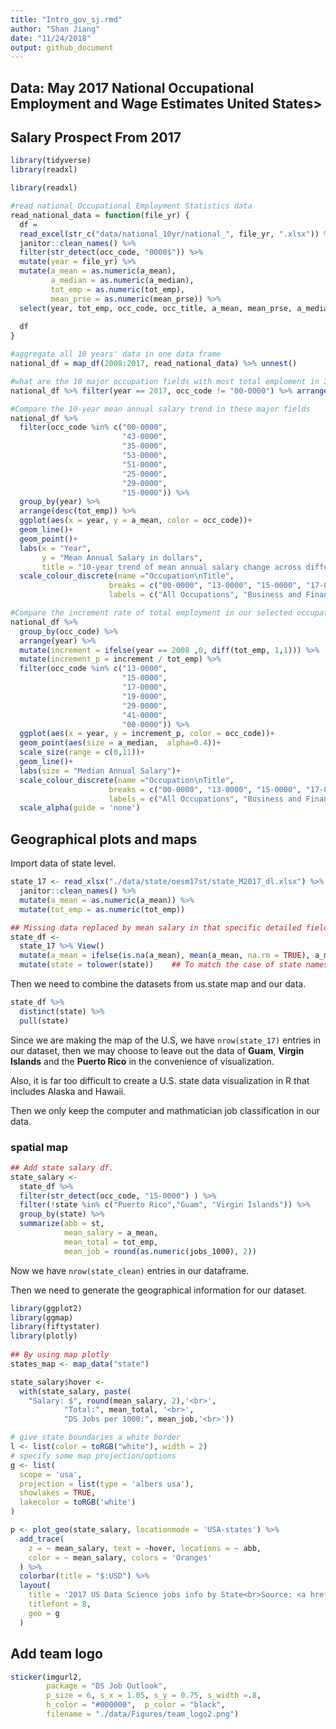 ```yaml
---
title: "Intro_gov_sj.rmd"
author: "Shan Jiang"
date: "11/24/2018"
output: github_document
---
```


## Data: May 2017 National Occupational Employment and Wage Estimates United States>

## Salary Prospect From 2017 

```r
library(tidyverse)
library(readxl)

```


```r

library(readxl)

#read national Occupational Employment Statistics data
read_national_data = function(file_yr) {
  df = 
  read_excel(str_c("data/national_10yr/national_", file_yr, ".xlsx")) %>% 
  janitor::clean_names() %>% 
  filter(str_detect(occ_code, "0000$")) %>%
  mutate(year = file_yr) %>% 
  mutate(a_mean = as.numeric(a_mean), 
         a_median = as.numeric(a_median),
         tot_emp = as.numeric(tot_emp),
         mean_prse = as.numeric(mean_prse)) %>% 
  select(year, tot_emp, occ_code, occ_title, a_mean, mean_prse, a_median) 
  
  df
}

#aggregate all 10 years' data in one data frame
national_df = map_df(2008:2017, read_national_data) %>% unnest()

#what are the 10 major occupation fields with most total emploment in 2017?
national_df %>% filter(year == 2017, occ_code != "00-0000") %>% arrange(desc(tot_emp)) %>% head(n=10)

#Compare the 10-year mean annual salary trend in these major fields
national_df %>%
  filter(occ_code %in% c("00-0000", 
                         "43-0000",
                         "35-0000",
                         "53-0000",
                         "51-0000",
                         "25-0000",
                         "29-0000",
                         "15-0000")) %>% 
  group_by(year) %>% 
  arrange(desc(tot_emp)) %>%
  ggplot(aes(x = year, y = a_mean, color = occ_code))+
  geom_line()+
  geom_point()+
  labs(x = "Year",
       y = "Mean Annual Salary in dollars",
       title = "10-year trend of mean annual salary change across different occupations in the U.S") +
  scale_colour_discrete(name ="Occupation\nTitle",
                      breaks = c("00-0000", "13-0000", "15-0000", "17-0000", "19-0000", "29-0000", "41-0000"),
                      labels = c("All Occupations", "Business and Financial Operations", "Computer and Mathematical", "Architecture and Engineering", "Life, Physical, and Social Science", "Healthcare Practitioners and Technical", "Sales and Related"))

```


```r
#Compare the increment rate of total employment in our selected occupational fields
national_df %>% 
  group_by(occ_code) %>% 
  arrange(year) %>% 
  mutate(increment = ifelse(year == 2008 ,0, diff(tot_emp, 1,1))) %>% 
  mutate(increment_p = increment / tot_emp) %>% 
  filter(occ_code %in% c("13-0000",
                         "15-0000",
                         "17-0000",
                         "19-0000",
                         "29-0000",
                         "41-0000",
                         "00-0000")) %>%
  ggplot(aes(x = year, y = increment_p, color = occ_code))+
  geom_point(aes(size = a_median,  alpha=0.4))+
  scale_size(range = c(0,11))+
  geom_line()+
  labs(size = "Median Annual Salary")+
  scale_colour_discrete(name ="Occupation\nTitle",
                      breaks = c("00-0000", "13-0000", "15-0000", "17-0000", "19-0000", "29-0000", "41-0000"),
                      labels = c("All Occupations", "Business and Financial Operations", "Computer and Mathematical", "Architecture and Engineering", "Life, Physical, and Social Science", "Healthcare Practitioners and Technical", "Sales and Related")) +
  scale_alpha(guide = 'none')

```



## Geographical plots and maps 

Import data of state level.

```r
state_17 <- read_xlsx("./data/state/oesm17st/state_M2017_dl.xlsx") %>% 
  janitor::clean_names() %>% 
  mutate(a_mean = as.numeric(a_mean)) %>%
  mutate(tot_emp = as.numeric(tot_emp))

## Missing data replaced by mean salary in that specific detailed field for annual salary 
state_df <-  
  state_17 %>% View()
  mutate(a_mean = ifelse(is.na(a_mean), mean(a_mean, na.rm = TRUE), a_mean)) %>% 
  mutate(state = tolower(state))    ## To match the case of state names in 2 dataframe 
```

Then we need to combine the datasets from us.state map and our data.  

```r
state_df %>% 
  distinct(state) %>% 
  pull(state) 
```

Since we are making the map of the U.S, we have `nrow(state_17)` entries in our dataset, then we may choose to leave out the data of **Guam**, **Virgin Islands** and the **Puerto Rico** in the convenience of visualization. 

Also, it is far too difficult to create a U.S. state data visualization in R that includes Alaska and Hawaii. 

Then we only keep the computer and mathmatician job classification in our data. 

### spatial map 

```r
## Add state salary df.
state_salary <- 
  state_df %>%
  filter(str_detect(occ_code, "15-0000") ) %>% 
  filter(!state %in% c("Puerto Rico","Guam", "Virgin Islands")) %>% 
  group_by(state) %>%
  summarize(abb = st,
            mean_salary = a_mean,
            mean_total = tot_emp,
            mean_job = round(as.numeric(jobs_1000), 2))

```

Now we have `nrow(state_clean)` entries in our dataframe. 

Then we need to generate the geographical information for our dataset. 

```r
library(ggplot2)
library(ggmap)
library(fiftystater)
library(plotly)
 
## By using map plotly
states_map <- map_data("state")

state_salary$hover <- 
  with(state_salary, paste(
    "Salary: $", round(mean_salary, 2),'<br>',
            "Total:", mean_total, '<br>',
            "DS Jobs per 1000:", mean_job,'<br>'))

# give state boundaries a white border
l <- list(color = toRGB("white"), width = 2)
# specify some map projection/options
g <- list(
  scope = 'usa',
  projection = list(type = 'albers usa'),
  showlakes = TRUE,
  lakecolor = toRGB('white')
)

p <- plot_geo(state_salary, locationmode = 'USA-states') %>%
  add_trace(
    z = ~ mean_salary, text = ~hover, locations = ~ abb,
    color = ~ mean_salary, colors = 'Oranges'
  ) %>%
  colorbar(title = "$:USD") %>%
  layout(
    title = '2017 US Data Science jobs info by State<br>Source: <a href="https://www.bls.gov/oes/tables.htm">BLS</a>',
    titlefont = 8,
    geo = g
  )

```



## Add team logo 
```r
sticker(imgurl2, 
        package = "DS Job Outlook", 
        p_size = 6, s_x = 1.05, s_y = 0.75, s_width =.8,
        h_color = "#000000",  p_color = "black",
        filename = "./data/Figures/team_logo2.png")


```


